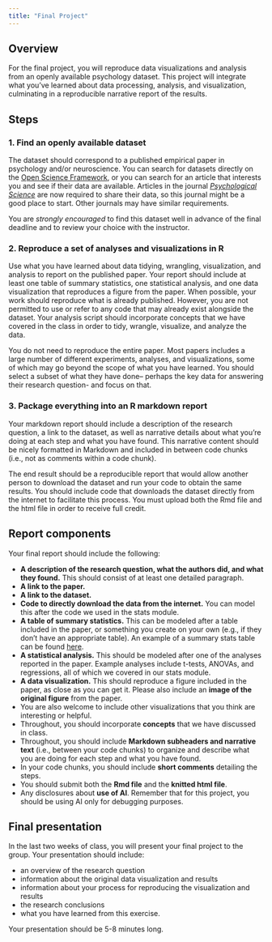 ```yaml
---
title: "Final Project"
---
```


## Overview

For the final project, you will reproduce data visualizations and analysis from an openly available psychology dataset. This project will integrate what you've learned about data processing, analysis, and visualization, culminating in a reproducible narrative report of the results.

## Steps

### 1. Find an openly available dataset

The dataset should correspond to a published empirical paper in psychology and/or neuroscience. You can search for datasets directly on the [Open Science Framework](https://osf.io/), or you can search for an article that interests you and see if their data are available. Articles in the journal [*Psychological Science*](https://journals.sagepub.com/home/pss) are now required to share their data, so this journal might be a good place to start. Other journals may have similar requirements.

You are *strongly encouraged* to find this dataset well in advance of the final deadline and to review your choice with the instructor.

### 2. Reproduce a set of analyses and visualizations in R

Use what you have learned about data tidying, wrangling, visualization, and analysis to report on the published paper. Your report should include at least one table of summary statistics, one statistical analysis, and one data visualization that reproduces a figure from the paper. When possible, your work should reproduce what is already published. However, you are not permitted to use or refer to any code that may already exist alongside the dataset. Your analysis script should incorporate concepts that we have covered in the class in order to tidy, wrangle, visualize, and analyze the data.

You do not need to reproduce the entire paper. Most papers includes a large number of different experiments, analyses, and visualizations, some of which may go beyond the scope of what you have learned. You should select a subset of what they have done– perhaps the key data for answering their research question- and focus on that.

### 3. Package everything into an R markdown report

Your markdown report should include a description of the research question, a link to the dataset, as well as narrative details about what you're doing at each step and what you have found. This narrative content should be nicely formatted in Markdown and included in between code chunks (i.e., not as comments within a code chunk).

The end result should be a reproducible report that would allow another person to download the dataset and run your code to obtain the same results. You should include code that downloads the dataset directly from the internet to facilitate this process. You must upload both the Rmd file and the html file in order to receive full credit.

## Report components

Your final report should include the following:

-   **A description of the research question, what the authors did, and what they found.** This should consist of at least one detailed paragraph.
-   **A link to the paper.**
-   **A link to the dataset.**
-   **Code to directly download the data from the internet.** You can model this after the code we used in the stats module.
-   **A table of summary statistics.** This can be modeled after a table included in the paper, or something you create on your own (e.g., if they don't have an appropriate table). An example of a summary stats table can be found [here](https://link-springer-com.proxy.bc.edu/article/10.3758/s13421-022-01291-5/tables/1).
-   **A statistical analysis.** This should be modeled after one of the analyses reported in the paper. Example analyses include t-tests, ANOVAs, and regressions, all of which we covered in our stats module.
-   **A data visualization.** This should reproduce a figure included in the paper, as close as you can get it. Please also include an **image of the original figure** from the paper.
-   You are also welcome to include other visualizations that you think are interesting or helpful.
-   Throughout, you should incorporate **concepts** that we have discussed in class.
-   Throughout, you should include **Markdown subheaders and narrative text** (i.e., between your code chunks) to organize and describe what you are doing for each step and what you have found.
-   In your code chunks, you should include **short comments** detailing the steps.
-   You should submit both the **Rmd file** and the **knitted html file**.
-   Any disclosures about **use of AI**. Remember that for this project, you should be using AI only for debugging purposes.

## Final presentation

In the last two weeks of class, you will present your final project to the group. Your presentation should include:

-   an overview of the research question
-   information about the original data visualization and results
-   information about your process for reproducing the visualization and results
-   the research conclusions
-   what you have learned from this exercise.

Your presentation should be 5-8 minutes long.
